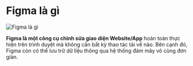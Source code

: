 # Figma là gì

![Figma là gì](/figma.png)

**Figma là một công cụ chỉnh sửa giao diện Website/App** hoàn toàn thực hiện trên trình duyệt mà không cần bất kỳ thao tác tải về nào. Bên cạnh đó, Figma còn có thể lưu trữ dữ liệu thông qua hệ thống đám mây vô cùng đơn giản.
